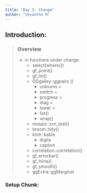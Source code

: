 ```yaml
---
title: "Day 5: Change"
author: "Vasantha M"
---
```


## Introduction:

> ### Overview
>
> -   in functions under change:
>     -   select(where())
>     -   gf_point()
>     -   gf_lm()
>     -   GGgalley::ggpairs ()
>         -   coloums =
>         -   switch =
>         -   progress =
>         -   diag =
>         -   lower =
>         -   list()
>         -   wrap()
>     -   mosaic::cor_test()
>     -   broom::tidy()
>     -   knitr::kable
>         -   digits
>         -   caption
>     -   correlation::correlation()
>     -   gf_errorbar()
>     -   gf_hline()
>     -   gf_smooth()
>     -   ggExtra::ggMarginal

### Setup Chunk:
